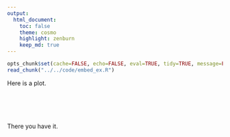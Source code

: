 ```yaml
---
output:
  html_document:
    toc: false
    theme: cosmo
    highlight: zenburn
    keep_md: true
---
```


```r
opts_chunk$set(cache=FALSE, echo=FALSE, eval=TRUE, tidy=TRUE, message=FALSE, warning=FALSE, results="asis", comment=NA)
read_chunk("../../code/embed_ex.R")
```

Here is a plot.

```r
```

```r
```

```r
```

```r
```

```r
```
<style>iframe.rChart{ width: 100%; height: 500px;}</style>

There you have it.
